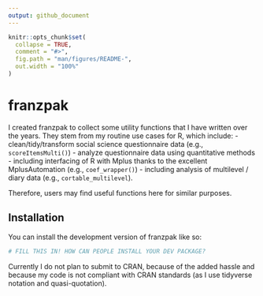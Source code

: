 ```yaml
---
output: github_document
---
```


<!-- README.md is generated from README.Rmd. Please edit that file -->

```r
knitr::opts_chunk$set(
  collapse = TRUE,
  comment = "#>",
  fig.path = "man/figures/README-",
  out.width = "100%"
)
```

# franzpak

<!-- badges: start -->
<!-- badges: end -->

I created franzpak to collect some utility functions that I have written over the years.
They stem from my routine use cases for R, which include:
- clean/tidy/transform social science questionnaire data (e.g., `scoreItemsMulti()`)
- analyze questionnaire data using quantitative methods 
- including interfacing of R with Mplus thanks to the excellent MplusAutomation (e.g., `coef_wrapper()`)
- including analysis of multilevel / diary data (e.g., `cortable_multilevel`).

Therefore, users may find useful functions here for similar purposes.


## Installation

You can install the development version of franzpak like so:

``` r
# FILL THIS IN! HOW CAN PEOPLE INSTALL YOUR DEV PACKAGE?
```

Currently I do not plan to submit to CRAN, because of the added hassle and because my code is not compliant with CRAN standards (as I use tidyverse notation and quasi-quotation).
